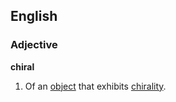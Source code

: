 ==English==
===Adjective===
{{wikipedia2|chirality}}
'''chiral'''
#Of an [[object]] that exhibits [[chirality]].
